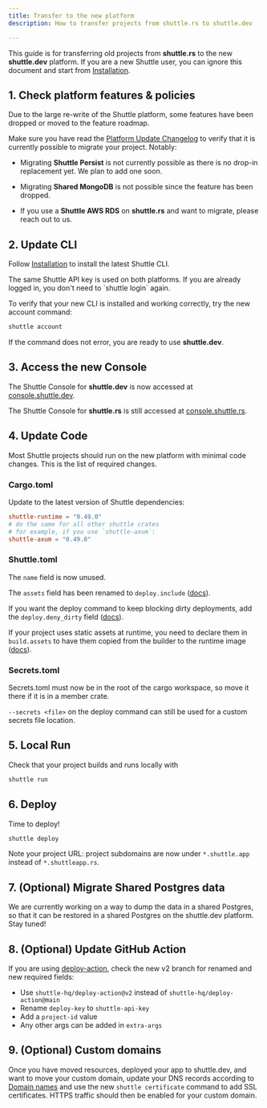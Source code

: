 ```yaml
---
title: Transfer to the new platform
description: How to transfer projects from shuttle.rs to shuttle.dev

---
```


This guide is for transferring old projects from **shuttle.rs** to the new **shuttle.dev** platform.
If you are a new Shuttle user, you can ignore this document and start from [Installation](/getting-started/installation).

## 1. Check platform features & policies

<Warning>
Due to the large re-write of the Shuttle platform, some features have been dropped or moved to the feature roadmap.

Make sure you have read the [Platform Update Changelog](/platform-update/platform-update#changelog) to verify that it is currently possible to migrate your project.
Notably:

- Migrating **Shuttle Persist** is not currently possible as there is no drop-in replacement yet.
We plan to add one soon.

- Migrating **Shared MongoDB** is not possible since the feature has been dropped.

- If you use a **Shuttle AWS RDS** on **shuttle.rs** and want to migrate, please reach out to us.
</Warning>

<Snippet file="project-gc.mdx" />

## 2. Update CLI

Follow [Installation](/getting-started/installation) to install the latest Shuttle CLI.

<Snippet file="binaries.mdx" />

<Note>
The same Shuttle API key is used on both platforms. If you are already logged in, you don't need to `shuttle login` again.
</Note>

To verify that your new CLI is installed and working correctly, try the new account command:

```sh
shuttle account
```

If the command does not error, you are ready to use **shuttle.dev**.

## 3. Access the new Console

The Shuttle Console for **shuttle.dev** is now accessed at [console.shuttle.dev](https://console.shuttle.dev/).

The Shuttle Console for **shuttle.rs** is still accessed at [console.shuttle.rs](https://console.shuttle.rs/).

## 4. Update Code

Most Shuttle projects should run on the new platform with minimal code changes.
This is the list of required changes.

### Cargo.toml

Update to the latest version of Shuttle dependencies:

```toml Cargo.toml
shuttle-runtime = "0.49.0"
# do the same for all other shuttle crates
# for example, if you use `shuttle-axum`:
shuttle-axum = "0.49.0"
```

### Shuttle.toml

The `name` field is now unused.

The `assets` field has been renamed to `deploy.include` ([docs](/docs/files#include-ignored-files)).

If you want the deploy command to keep blocking dirty deployments, add the `deploy.deny_dirty` field ([docs](/docs/files#block-dirty-deployments)).

If your project uses static assets at runtime, you need to declare them in `build.assets` to have them copied from the builder to the runtime image ([docs](/docs/files#build-assets)).

### Secrets.toml

Secrets.toml must now be in the root of the cargo workspace, so move it there if it is in a member crate.

`--secrets <file>` on the deploy command can still be used for a custom secrets file location.

## 5. Local Run

Check that your project builds and runs locally with

```sh
shuttle run
```

## 6. Deploy

Time to deploy!

```sh
shuttle deploy
```

Note your project URL: project subdomains are now under `*.shuttle.app` instead of `*.shuttleapp.rs`.

## 7. (Optional) Migrate Shared Postgres data

<Note>
We are currently working on a way to dump the data in a shared Postgres, so that it can be restored in a shared Postgres on the shuttle.dev platform.
Stay tuned!
</Note>

## 8. (Optional) Update GitHub Action

If you are using [deploy-action](https://github.com/shuttle-hq/deploy-action), check the new v2 branch for renamed and new required fields:

- Use `shuttle-hq/deploy-action@v2` instead of `shuttle-hq/deploy-action@main`
- Rename `deploy-key` to `shuttle-api-key`
- Add a `project-id` value
- Any other args can be added in `extra-args`

## 9. (Optional) Custom domains

Once you have moved resources, deployed your app to shuttle.dev, and want to move your custom domain, update your DNS records according to [Domain names](/docs/domain-names) and use the new `shuttle certificate` command to add SSL certificates.
HTTPS traffic should then be enabled for your custom domain.

